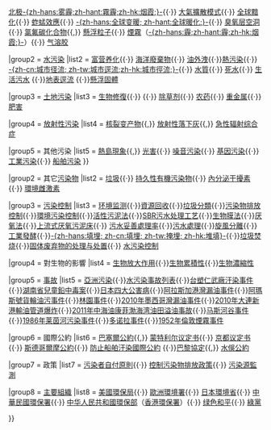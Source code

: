 {{Navbox
|name    = 污染
|title   = [[污染]]
|state = {{{state|autocollapse}}}

|group1  = 污染種類
|list1   =
{{Navbox|child

|group1  = [[空氣污染]]
|list1   = [[酸雨]]{{·}} [[碱雨]]{{·}} [[北极烟霞|北极-{zh-hans:雾霾;zh-hant:霧霾;zh-hk:烟霞;}-]]{{·}}  [[大氣擴散模式]]{{·}} [[全球黯化]]{{·}} [[蚱蜢效應]]{{·}} [[全球变暖|-{zh-hans:全球变暖; zh-hant:全球暖化;}-]]{{·}} [[臭氧层空洞]]{{·}} [[卤代烷烃|氯氟碳化合物]]{{,}} [[懸浮粒子]]{{·}} [[煙霧]]（[[霾|-{zh-hans:霾;zh-hant:霾;zh-hk:烟霞;}-]]）{{·}} [[气溶胶]]<!--[[Air quality]] <small>([[Indoor air quality|Indoor]])</small>{{·}} [[Haloalkane#Environmental issues|Chlorofluorocarbon]] -->

|group2  = [[水污染]]
|list2   = [[富营养化]]{{·}}  [[海洋廢棄物]]{{·}}  [[油外洩]]{{·}}[[熱污染]]{{·}} [[城市径流|-{zh-cn:城市径流; zh-tw:城市逕流;zh-hk:城市徑流;}-]]{{·}} [[水質]]{{·}} [[死水]]{{·}} [[生活污水]]<!--{{·}}  [[Wastewater]]-->{{·}}[[地表逕流]]<!--{{·}} [[Marine pollution]]{{·}} [[Ocean acidification]]{{·}}[[Freshwater environmental quality parameters]]{{·}} [[Hypoxia (environmental)|Hypoxia]]{{·}}[[Environmental impact of pharmaceuticals and personal care products]]{{·}} [[Environmental impact of shipping]]{{·}} [[Waterborne diseases]] -->{{·}}[[懸浮固體]]

|group3  = [[土地污染]]
|list3   = [[生物修復]]{{·}} {{link-en|植物修复|Phytoremediation}}{{·}} [[除草剂]]{{·}} [[农药]]{{·}} [[有毒重金屬|重金属]]{{·}} [[肥害]]<!-- [[Electrical resistance heating remediation|Electrical resistance heating]]{{·}}{{·}} [[Soil Guideline Values (SGVs)]]-->

|group4  = [[放射性污染]]
|list4   =  [[核裂变产物]]{{,}} [[放射性落下灰]]{{,}} [[急性辐射综合症]]  <!--{{·}}[[Actinides in the environment]]{{·}} [[Environmental radioactivity]]{{·}} [[Fission product]]{{·}} [[Plutonium in the environment]]{{·}} [[Radiation poisoning]]{{·}} [[Radium in the environment]]{{·}} [[Uranium in the environment]]-->

|group5  = 其他污染
|list5   = [[熱島現象]]{{,}} [[光害]]{{·}} [[噪音污染]]{{·}} [[基因污染]]{{·}} [[工業污染]]{{·}} [[船舶污染]]<!--[[Radio spectrum pollution]]{{·}} [[Visual pollution]]-->
}}

|group2  = 其它[[污染物]]
|list2   = [[垃圾]]{{·}} [[持久性有機污染物]]{{·}} [[內分泌干擾素]]{{·}} [[環境雌激素]]

|group3 = [[:Category:污染控制技術|污染控制]]
|list3  = [[环境监测]]{{·}}[[資源回收]]{{·}}[[垃圾分類]]{{·}}[[污染物排放控制]]{{·}}[[環境污染控制]]{{·}}[[活性污泥法]]{{·}}[[SBR污水处理工艺]]{{·}}[[生物膜法]]{{·}}[[厌氧法]]{{·}}[[上流式厌氧污泥床]]{{·}} [[污水妥善處理率]]{{·}}[[污水處理]]{{·}}[[旋風分離]]{{·}}[[工業發酵]]{{·}}[[堆填|-{zh-hans:填埋; zh-cn:填埋; zh-tw:掩埋; zh-hk:堆填}-]]{{·}}[[垃圾焚烧]]{{·}}[[固体废弃物的处理与处置]]{{·}} [[水污染控制]]

|group4 = 對生物的影響
|list4  = [[生物放大作用]]{{·}}[[生物累積|生物累積性]]{{·}}[[生物濃縮性]]

|group5 = [[灾害|事故]]
|list5  = [[Template:亞洲污染|亞洲污染]]{{·}}[[水污染事故列表]]{{·}}[[台塑仁武廠汙染事件]]{{·}}[[湖南省兒童鉛中毒案]]{{·}}[[日本四大污染病|日本四大公害病]]{{·}}[[阿拉斯加港灣漏油事件]]{{·}}[[阿瑪斯號貨輪油污事件]]{{·}}[[林園事件]]{{·}}[[2010年墨西哥灣漏油事故|2010年墨西哥灣漏油事件]]{{·}}[[2010年大連新港輸油管道爆炸]]{{·}}[[蓬莱19-3油田溢油事故|2011年中海油康菲渤海湾油田溢油事故]]{{·}}[[马斯河谷事件]]{{·}}[[1986年莱茵河污染事件]]{{·}}[[多诺拉事件]]{{·}}[[1952年倫敦煙霧事件]]

|group6  = 國際公約
|list6   = [[巴塞爾公約]]{{,}} [[蒙特利尔议定书]]{{·}} [[京都议定书]]{{·}} [[斯德哥爾摩公約]]{{·}} [[防止船舶汙染國際公約]] <!-- [[Convention on Long-Range Transboundary Air Pollution|CLRTAP]]{{·}}  [[Convention for the Protection of the Marine Environment of the North-East Atlantic|OSPAR]]{{·}}  -->{{·}}[[巴黎協定]]{{,}} [[水俁公約]]

|group7  = 政策
|list7   = [[污染者自付原則]]{{·}} [[控制污染物排放政策]]{{·}} [[污染源監測]]

|group8  = [[環境組織名錄|主要組織]]
|list8   =  [[美国国家环境保护局|美國環保局]]{{·}} [[歐洲環境署]]{{·}} [[環境省|日本環境省]]{{·}} [[行政院環境保護署|中華民國環保署]]{{·}} [[中华人民共和国环境保护部|中华人民共和國環保部]]（[[環境保護署 (香港)|香港環保署]]）{{·}} [[绿色和平]]{{·}} [[綠黨]]<!--[[Department for Environment, Food and Rural Affairs|DEFRA]]{{·}}[[Environment Agency|Environment Agency (England and Wales)]]{{·}} [[Scottish Environment Protection Agency (Scotland)]]{{·}} -->

}}<noinclude>
{{collapsible option}}
[[Category:环境模板|{{PAGENAME}}]]
</noinclude>